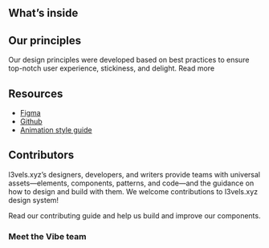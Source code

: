
<Meta
  title="Welcome"
/>

<WelcomeHeader/>
<WelcomeIntro/>

## What’s inside
<AbilitiesDescription/>

## Our principles
Our design principles were developed based on best practices to ensure top-notch user experience, stickiness, and delight. Read more
<Principles/>

## Resources
- [Figma](https://www.figma.com/file/pTpO3Wobs5cQwRsabt21Nd/l3vels.xyz-UI-kit?node-id=14811%3A20455)
- [Github](https://github.com/l3vels/@l3vels/l3-ui-core/)
- [Animation style guide](https://l3vels.xyz/lp/motion/)

## Contributors
l3vels.xyz’s designers, developers, and writers provide teams with universal assets—elements, components, patterns, and code—and the guidance on how to design and build with them.
We welcome contributions to l3vels.xyz design system!

Read our contributing guide and help us build and improve our components.

### Meet the Vibe team
<Contributors />
<OtherContributorsList/>
